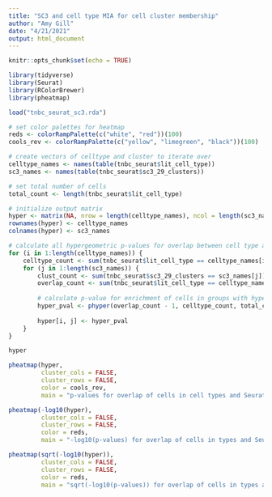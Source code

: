 ```yaml
---
title: "SC3 and cell type MIA for cell cluster membership"
author: "Amy Gill"
date: "4/21/2021"
output: html_document
---
```


```r
knitr::opts_chunk$set(echo = TRUE)
```

```r
library(tidyverse)
library(Seurat)
library(RColorBrewer)
library(pheatmap)

load("tnbc_seurat_sc3.rda")

# set color palettes for heatmap
reds <- colorRampPalette(c("white", "red"))(100)
cools_rev <- colorRampPalette(c("yellow", "limegreen", "black"))(100)
```

```r
# create vectors of celltype and cluster to iterate over
celltype_names <- names(table(tnbc_seurat$lit_cell_type))
sc3_names <- names(table(tnbc_seurat$sc3_29_clusters)) 

# set total number of cells
total_count <- length(tnbc_seurat$lit_cell_type)
```

```r
# initialize output matrix
hyper <- matrix(NA, nrow = length(celltype_names), ncol = length(sc3_names))
rownames(hyper) <- celltype_names
colnames(hyper) <- sc3_names
```


```r
# calculate all hypergeometric p-values for overlap between cell type and Seurat cluster
for (i in 1:length(celltype_names)) {
	celltype_count <- sum(tnbc_seurat$lit_cell_type == celltype_names[i])    # number of cells for given cell type
	for (j in 1:length(sc3_names)) {
		clust_count <- sum(tnbc_seurat$sc3_29_clusters == sc3_names[j])    # number of cells in given cluster
		overlap_count <- sum(tnbc_seurat$lit_cell_type == celltype_names[i] & tnbc_seurat$sc3_29_clusters == sc3_names[j])    # number of cells of type in cluster
		
		# calculate p-value for enrichment of cells in groups with hypergeometric test
		hyper_pval <- phyper(overlap_count - 1, celltype_count, total_count - celltype_count, clust_count, lower.tail = FALSE)
		
		hyper[i, j] <- hyper_pval
	}
}
```

```r
hyper
```

```r
pheatmap(hyper,
		 cluster_cols = FALSE,
		 cluster_rows = FALSE,
		 color = cools_rev,
		 main = "p-values for overlap of cells in cell types and Seurat clusters")
```

```r
pheatmap(-log10(hyper),
		 cluster_cols = FALSE,
		 cluster_rows = FALSE,
		 color = reds,
		 main = "-log10(p-values) for overlap of cells in types and Seurat clusters")
```

```r
pheatmap(sqrt(-log10(hyper)),
		 cluster_cols = FALSE,
		 cluster_rows = FALSE,
		 color = reds,
		 main = "sqrt(-log10(p-values)) for overlap of cells in types and Seurat clusters")
```

